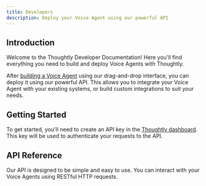 ```yaml
---
title: Developers
description: Deploy your Voice Agent using our powerful API
---
```


## Introduction

Welcome to the Thoughtly Developer Documentation! Here you'll find everything you need to build and deploy Voice Agents with Thoughtly.

After [building a Voice Agent](/build/overview.mdx) using our drag-and-drop interface, you can deploy it using our powerful API. This allows you to integrate your Voice Agent with your existing systems, or build custom integrations to suit your needs.

## Getting Started

To get started, you'll need to create an API key in the [Thoughtly dashboard](https://app.thoughtly.com). This key will be used to authenticate your requests to the API.

## API Reference

Our API is designed to be simple and easy to use. You can interact with your Voice Agents using RESTful HTTP requests.


<NextSection
	title="API Reference"
    icon="code"
    href="/api-reference"
    description="Learn how to interact with your Voice Agents using our API ->"
/>
